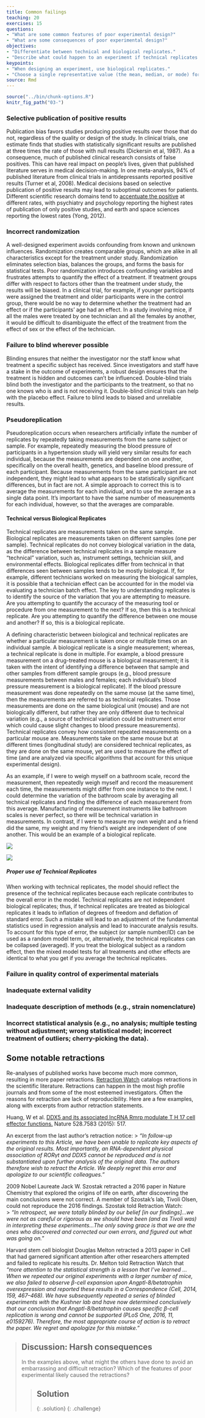 ```yaml
---
title: Common failings
teaching: 20
exercises: 15
questions:
- "What are some common features of poor experimental design?"
- "What are some consequences of poor experimental design?"
objectives:
- "Differentiate between technical and biological replicates."
- "Describe what could happen to an experiment if technical replicates are used in place of biological replicates."
keypoints:
- "When designing an experiment, use biological replicates."
- "Choose a single representative value (the mean, median, or mode) for technical replicates."
source: Rmd
---
```


```r
source("../bin/chunk-options.R")
knitr_fig_path("03-")
```

### Selective publication of positive results
Publication bias favors studies producing positive results over those that do not, regardless of the quality or design of the study. In clinical trials, one estimate finds that studies with statistically significant results are published at three times the rate of those with null results (Dickersin et al, 1987). As a consequence, much of published clinical research consists of false positives. This can have real impact on people's lives, given that published literature serves in medical decision-making. In one meta-analysis, 94% of published literature from clinical trials in antidepressants reported positive results (Turner et al, 2008). Medical decisions based on selective publication of positive results may lead to suboptimal outcomes for patients. Different scientific research domains tend to [accentuate the positive](https://www.nature.com/news/485298a-i2-0-jpg-7.4428?article=1.10634) at different rates, with psychiatry and psychology reporting the highest rates of publication of only positive studies, and earth and space sciences reporting the lowest rates (Yong, 2012).

### Incorrect randomization
A well-designed experiment avoids confounding from known and unknown influences. Randomization creates comparable groups, which are alike in all characteristics except for the treatment under study. Randomization eliminates selection bias, balances the groups, and forms the basis for statistical tests. Poor randomization introduces confounding variables and frustrates attempts to quantify the effect of a treatment. If treatment groups differ with respect to factors other than the treatment under study, the results will be biased. In a clinical trial, for example, if younger participants were assigned the treatment and older participants were in the control group, there would be no way to determine whether the treatment had an effect or if the participants' age had an effect. In a study involving mice, if all the males were treated by one technician and all the females by another, it would be difficult to disambiguate the effect of the treatment from the effect of sex or the effect of the technician.

### Failure to blind wherever possible
Blinding ensures that neither the investigator nor the staff know what treatment a specific subject has received. Since investigators and staff have a stake in the outcome of experiments, a robust design ensures that the treatment is hidden and outcomes can't be influenced. Double-blind trials blind both the investigator and the participants to the treatment, so that no one knows who is and is not receiving it. Double-blind clinical trials can help with the placebo effect. Failure to blind leads to biased and unreliable results.

### Pseudoreplication
Pseudoreplication occurs when researchers artificially inflate the number of replicates by repeatedly taking measurements from the same subject or sample. For example, repeatedly measuring the blood pressure of participants in a hypertension study will yield very similar results for each individual, because the measurements are dependent on one another, specifically on the overall health, genetics, and baseline blood pressure of each participant. Because measurements from the same participant are not independent, they might lead to what appears to be statistically significant differences, but in fact are not. A simple approach to correct this is to average the measurements for each individual, and to use the average as a single data point. It's important to have the same number of measurements for each individual, however, so that the averages are comparable.

#### Technical versus Biological Replicates

Technical replicates are measurements taken on the same sample.  Biological replicates are measurements taken on different samples (one per sample).  Technical replicates do not convey biological variation in the data, as the difference between technical replicates in a sample measure “technical” variation, such as, instrument settings, technician skill, and environmental effects.  Biological replicates differ from technical in that differences seen between samples tends to be mostly biological.  If, for example, different technicians worked on measuring the biological samples, it is possible that a technician effect can be accounted for in the model via evaluating a technician batch effect. The key to understanding replicates is to identify the source of the variation that you are attempting to measure. Are you attempting to quantify the accuracy of the measuring tool or procedure from one measurement to the next? If so, then this is a technical replicate. Are you attempting to quantify the difference between one mouse and another? If so, this is a biological replicate.

A defining characteristic between biological and technical replicates are whether a particular measurement is taken once or multiple times on an individual sample.  A biological replicate is a single measurement; whereas, a technical replicate is done in multiple.  For example, a blood pressure measurement on a drug-treated mouse is a biological measurement; it is taken with the intent of identifying a difference between that sample and other samples from different sample groups (e.g., blood pressure measurements between males and females; each individual’s blood pressure measurement is a biological replicate).  If the blood pressure measurement was done repeatedly on the same mouse (at the same time), then the measurements are referred to as technical replicates.  Those measurements are done on the same biological unit (mouse) and are not biologically different, but rather they are only different due to technical variation (e.g., a source of technical variation could be instrument error which could cause slight changes to blood pressure measurements).  Technical replicates convey how consistent repeated measurements on a particular mouse are.  Measurements take on the same mouse but at different times (longitudinal study) are considered technical replicates, as they are done on the same mouse, yet are used to measure the effect of time (and are analyzed via specific algorithms that account for this unique experimental design).

As an example, if I were to weigh myself on a bathroom scale, record the measurement, then repeatedly weigh myself and record the measurement each time, the measurements might differ from one instance to the next. I could determine the variation of the bathroom scale by averaging all technical replicates and finding the difference of each measurement from this average. Manufacturing of measurement instruments like bathroom scales is never perfect, so there will be technical variation in measurements. In contrast, if I were to measure my own weight and a friend did the same, my weight and my friend's weight are independent of one another. This would be an example of a biological replicate. 

![](../fig/technical-replicates.png)

![](../fig/biological-replicates.png)

##### Proper use of Technical Replicates

When working with technical replicates, the model should reflect the presence of the technical replicates because each replicate contributes to the overall error in the model. Technical replicates are not independent biological replicates; thus, if technical replicates are treated as biological replicates it leads to inflation of degrees of freedom and deflation of standard error. Such a mistake will lead to an adjustment of the fundamental statistics used in regression analysis and lead to inaccurate analysis results. To account for this type of error, the subject (or sample number/ID) can be used as a random model term, or, alternatively, the technical replicates can be collapsed (averaged). If you treat the biological subject as a random effect, then the mixed model tests for all treatments and other effects are identical to what you get if you average the technical replicates.

### Failure in quality control of experimental materials
### Inadequate external validity
### Inadequate description of methods (e.g., strain nomenclature)
### Incorrect statistical analysis (e.g., no analysis; multiple testing without adjustment; wrong statistical model; incorrect treatment of outliers; cherry-picking the data).

## Some notable retractions
Re-analyses of published works have become much more common, resulting in more paper retractions. [Retraction Watch](https://retractionwatch.com/) catalogs retractions in the scientific literature. Retractions can happen in the most high profile journals and from some of the most esteemed investigators. Often the reasons for retraction are lack of reproducibility. Here are a few examples, along with excerpts from author retraction statements.

Huang, W et al. [DDX5 and its associated lncRNA Rmrp modulate T H 17 cell effector functions.](https://www.nature.com/articles/nature16193) Nature 528.7583 (2015): 517.

An excerpt from the last author's retraction notice:
> *"In follow-up experiments to this Article, we have been unable to replicate key aspects of the original results. Most importantly, an RNA-dependent physical association of RORγt and DDX5 cannot be reproduced and is not substantiated upon further analysis of the original data. The authors therefore wish to retract the Article. We deeply regret this error and apologize to our scientific colleagues."*

2009 Nobel Laureate Jack W. Szostak retracted a 2016 paper in Nature Chemistry that explored the origins of life on earth, after discovering the main conclusions were not correct. A member of Szostak’s lab, Tivoli Olsen, could not reproduce the 2016 findings. Szostak told Retraction Watch:  
> *"In retrospect, we were totally blinded by our belief [in our findings]...we were not as careful or rigorous as we should have been (and as Tivoli was) in interpreting these experiments...The only saving grace is that we are the ones who discovered and corrected our own errors, and figured out what was going on.*"
    
Harvard stem cell biologist Douglas Melton retracted a 2013 paper in Cell that had garnered significant attention after other researchers attempted and failed to replicate his results. Dr. Melton told Retraction Watch that *“more attention to the statistical strength is a lesson that I’ve learned ... When we repeated our original experiments with a larger number of mice, we also failed to observe β-cell expansion upon Angptl-8/betatrophin overexpression and reported these results in a Correspondence (Cell, 2014, 159, 467–468). We have subsequently repeated a series of blinded experiments with the Kushner lab and have now determined conclusively that our conclusion that Angptl-8/betatrophin causes specific β-cell replication is wrong and cannot be supported (PLoS One, 2016, 11, e0159276). Therefore, the most appropriate course of action is to retract the paper. We regret and apologize for this mistake.”* 

> ## Discussion: Harsh consequences
> In the examples above, what might the others have done to avoid an embarrassing and difficult retraction? Which of the features of poor experimental likely caused the retractions?
>
> >
> > ## Solution 
> > 
> >  
> > 
> {: .solution}
{: .challenge}
